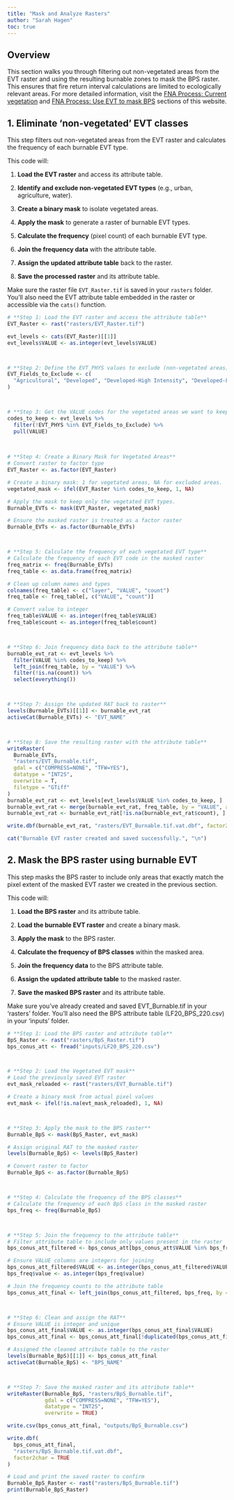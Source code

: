 ```yaml
---
title: "Mask and Analyze Rasters"
author: "Sarah Hagen"
toc: true
---
```


## Overview

This section walks you through filtering out non-vegetated areas from the EVT raster and using the resulting burnable zones to mask the BPS raster.
This ensures that fire return interval calculations are limited to ecologically relevant areas.
For more detailed information, visit the [FNA Process: Current vegetation](../current-vegetation.qmd) and [FNA Process: Use EVT to mask BPS](../mask-bps.qmd) sections of this website.

## 1. Eliminate 'non-vegetated' EVT classes

This step filters out non-vegetated areas from the EVT raster and calculates the frequency of each burnable EVT type.

This code will:

1.  **Load the EVT raster** and access its attribute table.

2.  **Identify and exclude non-vegetated EVT types** (e.g., urban, agriculture, water).

3.  **Create a binary mask** to isolate vegetated areas.

4.  **Apply the mask** to generate a raster of burnable EVT types.

5.  **Calculate the frequency** (pixel count) of each burnable EVT type.

6.  **Join the frequency data** with the attribute table.

7.  **Assign the updated attribute table** back to the raster.

8.  **Save the processed raster** and its attribute table.

::: callout-note
Make sure the raster file `EVT_Raster.tif` is saved in your `rasters` folder.
You’ll also need the EVT attribute table embedded in the raster or accessible via the `cats()` function.
:::

``` r
# **Step 1: Load the EVT raster and access the attribute table**
EVT_Raster <- rast("rasters/EVT_Raster.tif")

evt_levels <- cats(EVT_Raster)[[1]]
evt_levels$VALUE <- as.integer(evt_levels$VALUE)



# **Step 2: Define the EVT_PHYS values to exclude (non-vegetated areas)**
EVT_Fields_to_Exclude <- c(
  "Agricultural", "Developed", "Developed-High Intensity", "Developed-Low Intensity", "Developed-Medium Intensity", "Developed-Roads", "NA", "Open Water", "Quarries-Strip Mines-Gravel Pits-Well and Wind Pads"
)



# **Step 3: Get the VALUE codes for the vegetated areas we want to keep**
codes_to_keep <- evt_levels %>%
  filter(!EVT_PHYS %in% EVT_Fields_to_Exclude) %>%
  pull(VALUE)
  
  

# **Step 4: Create a Binary Mask for Vegetated Areas**
# Convert raster to factor type
EVT_Raster <- as.factor(EVT_Raster)

# Create a binary mask: 1 for vegetated areas, NA for excluded areas.
vegetated_mask <- ifel(EVT_Raster %in% codes_to_keep, 1, NA)

# Apply the mask to keep only the vegetated EVT types.
Burnable_EVTs <- mask(EVT_Raster, vegetated_mask)

# Ensure the masked raster is treated as a factor raster
Burnable_EVTs <- as.factor(Burnable_EVTs)



# **Step 5: Calculate the frequency of each vegetated EVT type**
# Calculate the frequency of each EVT code in the masked raster
freq_matrix <- freq(Burnable_EVTs)
freq_table <- as.data.frame(freq_matrix)

# Clean up column names and types
colnames(freq_table) <- c("layer", "VALUE", "count")
freq_table <- freq_table[, c("VALUE", "count")]

# Convert value to integer
freq_table$VALUE <- as.integer(freq_table$VALUE)
freq_table$count <- as.integer(freq_table$count)



# **Step 6: Join frequency data back to the attribute table**
burnable_evt_rat <- evt_levels %>%
  filter(VALUE %in% codes_to_keep) %>%
  left_join(freq_table, by = "VALUE") %>%
  filter(!is.na(count)) %>%
  select(everything())



# **Step 7: Assign the updated RAT back to raster**
levels(Burnable_EVTs)[[1]] <- burnable_evt_rat
activeCat(Burnable_EVTs) <- "EVT_NAME"



# **Step 8: Save the resulting raster with the attribute table**
writeRaster(
  Burnable_EVTs,
  "rasters/EVT_Burnable.tif",
  gdal = c("COMPRESS=NONE", "TFW=YES"),
  datatype = "INT2S",
  overwrite = T,
  filetype = "GTiff"
)
burnable_evt_rat <- evt_levels[evt_levels$VALUE %in% codes_to_keep, ]
burnable_evt_rat <- merge(burnable_evt_rat, freq_table, by = "VALUE", all.x = TRUE)
burnable_evt_rat <- burnable_evt_rat[!is.na(burnable_evt_rat$count), ]

write.dbf(burnable_evt_rat, "rasters/EVT_Burnable.tif.vat.dbf", factor2char = TRUE)

cat("Burnable EVT raster created and saved successfully.", "\n")
```

## 2. Mask the BPS raster using burnable EVT

This step masks the BPS raster to include only areas that exactly match the pixel extent of the masked EVT raster we created in the previous section.

This code will:

1.  **Load the BPS raster** and its attribute table.

2.  **Load the burnable EVT raster** and create a binary mask.

3.  **Apply the mask** to the BPS raster.

4.  **Calculate the frequency of BPS classes** within the masked area.

5.  **Join the frequency data** to the BPS attribute table.

6.  **Assign the updated attribute table** to the masked raster.

7.  **Save the masked BPS raster** and its attribute table.

::: callout-note
Make sure you've already created and saved EVT_Burnable.tif in your 'rasters' folder.
You'll also need the BPS attribute table (LF20_BPS_220.csv) in your 'inputs' folder.
:::

``` r
# **Step 1: Load the BPS raster and attribute table**
BpS_Raster <- rast("rasters/BpS_Raster.tif")
bps_conus_att <- fread("inputs/LF20_BPS_220.csv")



# **Step 2: Load the Vegetated EVT mask**
# Load the previously saved EVT raster
evt_mask_reloaded <- rast("rasters/EVT_Burnable.tif")

# Create a binary mask from actual pixel values
evt_mask <- ifel(!is.na(evt_mask_reloaded), 1, NA)



# **Step 3: Apply the mask to the BPS raster**
Burnable_BpS <- mask(BpS_Raster, evt_mask)

# Assign original RAT to the masked raster
levels(Burnable_BpS) <- levels(BpS_Raster)

# Convert raster to factor
Burnable_BpS <- as.factor(Burnable_BpS)



# **Step 4: Calculate the frequency of the BPS classes**
# Calculate the frequency of each BpS class in the masked raster
bps_freq <- freq(Burnable_BpS)



# **Step 5: Join the frequency to the attribute table**
# Filter attribute table to include only values present in the raster
bps_conus_att_filtered <- bps_conus_att[bps_conus_att$VALUE %in% bps_freq$value, ]

# Ensure VALUE columns are integers for joining
bps_conus_att_filtered$VALUE <- as.integer(bps_conus_att_filtered$VALUE)
bps_freq$value <- as.integer(bps_freq$value)

# Join the frequency counts to the attribute table
bps_conus_att_final <- left_join(bps_conus_att_filtered, bps_freq, by = c("VALUE" = "value"))



# **Step 6: Clean and assign the RAT**
# Ensure VALUE is integer and unique
bps_conus_att_final$VALUE <- as.integer(bps_conus_att_final$VALUE)
bps_conus_att_final <- bps_conus_att_final[!duplicated(bps_conus_att_final$VALUE), ]

# Assigned the cleaned attribute table to the raster
levels(Burnable_BpS)[[1]] <- bps_conus_att_final
activeCat(Burnable_BpS) <- "BPS_NAME"



# **Step 7: Save the masked raster and its attribute table**
writeRaster(Burnable_BpS, "rasters/BpS_Burnable.tif",
            gdal = c("COMPRESS=NONE", "TFW=YES"),
            datatype = "INT2S",
            overwrite = TRUE)

write.csv(bps_conus_att_final, "outputs/BpS_Burnable.csv")

write.dbf(
  bps_conus_att_final,
  "rasters/BpS_Burnable.tif.vat.dbf",
  factor2char = TRUE
)

# Load and print the saved raster to confirm
Burnable_BpS_Raster <- rast("rasters/BpS_Burnable.tif")
print(Burnable_BpS_Raster)
```
